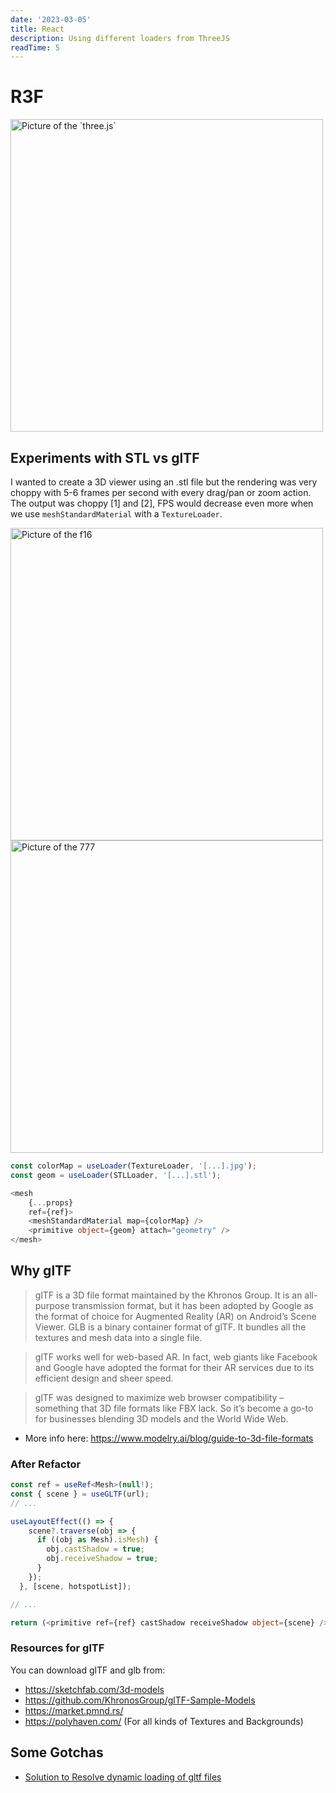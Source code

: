 ```yaml
---
date: '2023-03-05'
title: React 
description: Using different loaders from ThreeJS
readTime: 5
---
```


# R3F

<img className="flex rounded-full" width="500" height="500" alt="Picture of the `three.js`" src="/assets/three/dev.png"/>

## Experiments with STL vs glTF

I wanted to create a 3D viewer using an .stl file but the rendering was very
choppy with 5-6 frames per second with every drag/pan or zoom action. The output
was choppy [1] and [2], FPS would decrease even more when we use
`meshStandardMaterial` with a `TextureLoader`.

<div className='p-4 flex items-center flex-col m-2'>
  <img width="500" height="500" alt="Picture of the f16" src="/assets/three/f16.png"/>
  <img width="500" height="500" alt="Picture of the 777" src="/assets/three/777.png"/>
</div>

```ts
const colorMap = useLoader(TextureLoader, '[...].jpg');
const geom = useLoader(STLLoader, '[...].stl');
```

```ts
<mesh
    {...props}
    ref={ref}>
    <meshStandardMaterial map={colorMap} />
    <primitive object={geom} attach="geometry" />
</mesh>
```

## Why glTF

> glTF is a 3D file format maintained by the Khronos Group. It is an all-purpose
> transmission format, but it has been adopted by Google as the format of choice
> for Augmented Reality (AR) on Android’s Scene Viewer. GLB is a binary
> container format of glTF. It bundles all the textures and mesh data into a
> single file.

> glTF works well for web-based AR. In fact, web giants like Facebook and Google
> have adopted the format for their AR services due to its efficient design and
> sheer speed.

> glTF was designed to maximize web browser compatibility – something that 3D
> file formats like FBX lack. So it’s become a go-to for businesses blending 3D
> models and the World Wide Web.

- More info here: https://www.modelry.ai/blog/guide-to-3d-file-formats

### After Refactor

```ts
const ref = useRef<Mesh>(null!);
const { scene } = useGLTF(url);
// ...

useLayoutEffect(() => {
    scene?.traverse(obj => {
      if ((obj as Mesh).isMesh) {
        obj.castShadow = true;
        obj.receiveShadow = true;
      }
    });
  }, [scene, hotspotList]);

// ...

return (<primitive ref={ref} castShadow receiveShadow object={scene} />)
```

### Resources for glTF

You can download glTF and glb from:

- https://sketchfab.com/3d-models
- https://github.com/KhronosGroup/glTF-Sample-Models
- https://market.pmnd.rs/
- https://polyhaven.com/ (For all kinds of Textures and Backgrounds)

## Some Gotchas

- [Solution to Resolve dynamic loading of gltf files](https://stackoverflow.com/questions/67154742/react-three-react-three-fiber-useloader-to-load-new-file-on-props-change?rq=1)
